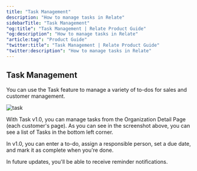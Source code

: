 ```yaml
---
title: "Task Management"
description: "How to manage tasks in Relate"
sidebarTitle: "Task Management"
"og:title": "Task Management | Relate Product Guide"
"og:description": "How to manage tasks in Relate"
"article:tag": "Product Guide"
"twitter:title": "Task Management | Relate Product Guide"
"twitter:description": "How to manage tasks in Relate"
---
```


## Task Management

You can use the Task feature to manage a variety of to-dos for sales and customer management.  

![task](/docs/images/changelog/task.png)

With Task v1.0, you can manage tasks from the Organization Detail Page (each customer's page). As you can see in the screenshot above, you can see a list of Tasks in the bottom left corner.

In v1.0, you can enter a to-do, assign a responsible person,  set a due date, and mark it as complete when you're done. 

In future updates, you'll be able to receive reminder notifications. 